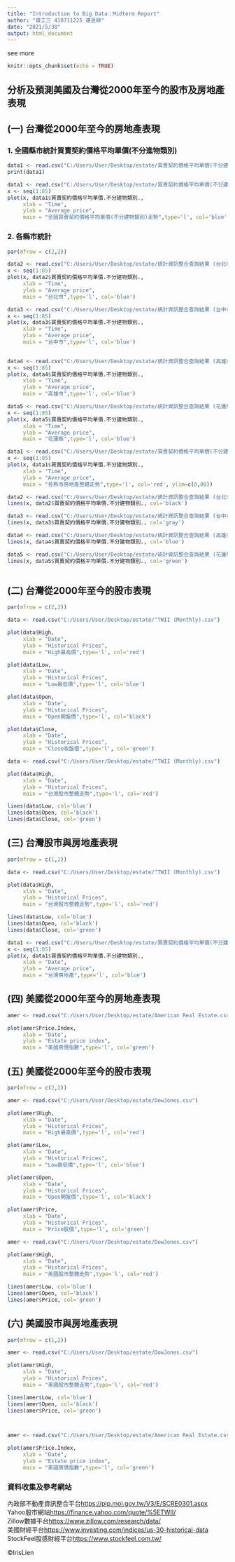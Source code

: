 ```yaml
---
title: "Introduction to Big Data：Midterm Report"
author: "資工三 410711225 連昱婷"
date: "2021/5/30"
output: html_document
---
```

see more

```r
knitr::opts_chunk$set(echo = TRUE)
```

## 分析及預測美國及台灣從2000年至今的股市及房地產表現

## (一) 台灣從2000年至今的房地產表現

### 1. 全國縣市統計買賣契約價格平均單價(不分進物類別)  

```r
data1 <- read.csv("C:/Users/User/Desktop/estate/買賣契約價格平均單價(不分建物類別).csv")
print(data1)
```

```r
data1 <- read.csv("C:/Users/User/Desktop/estate/買賣契約價格平均單價(不分建物類別).csv")
x <- seq(1:85)
plot(x, data1$買賣契約價格平均單價.不分建物類別., 
     xlab = "Time",
     ylab = "Average price",
     main = "全國買賣契約價格平均單價(不分建物類別)走勢",type='l', col='blue')
```

### 2. 各縣市統計

```r

par(mfrow = c(2,2)) 

data2 <- read.csv("C:/Users/User/Desktop/estate/統計資訊整合查詢結果 (台北市).csv")
x <- seq(1:85)
plot(x, data2$買賣契約價格平均單價.不分建物類別., 
     xlab = "Time",
     ylab = "Average price",
     main = "台北市",type='l', col='blue')

data3 <- read.csv("C:/Users/User/Desktop/estate/統計資訊整合查詢結果 (台中市).csv")
x <- seq(1:85)
plot(x, data3$買賣契約價格平均單價.不分建物類別., 
     xlab = "Time",
     ylab = "Average price",
     main = "台中市",type='l', col='blue')
 

data4 <- read.csv("C:/Users/User/Desktop/estate/統計資訊整合查詢結果 (高雄市).csv")
x <- seq(1:85)
plot(x, data4$買賣契約價格平均單價.不分建物類別., 
     xlab = "Time",
     ylab = "Average price",
     main = "高雄市",type='l', col='blue')

data5 <- read.csv("C:/Users/User/Desktop/estate/統計資訊整合查詢結果 (花蓮縣).csv")
x <- seq(1:85)
plot(x, data5$買賣契約價格平均單價.不分建物類別., 
     xlab = "Time",
     ylab = "Average price",
     main = "花蓮縣",type='l', col='blue')

```

```r

data1 <- read.csv("C:/Users/User/Desktop/estate/買賣契約價格平均單價(不分建物類別).csv")
x <- seq(1:85)
plot(x, data1$買賣契約價格平均單價.不分建物類別., 
     xlab = "Time",
     ylab = "Average price",
     main = "各縣市房地產整體走勢",type='l', col='red', ylim=c(0,80))

data2 <- read.csv("C:/Users/User/Desktop/estate/統計資訊整合查詢結果 (台北市).csv")
lines(x, data2$買賣契約價格平均單價.不分建物類別., col='black')

data3 <- read.csv("C:/Users/User/Desktop/estate/統計資訊整合查詢結果 (台中市).csv")
lines(x, data3$買賣契約價格平均單價.不分建物類別., col='gray')

data4 <- read.csv("C:/Users/User/Desktop/estate/統計資訊整合查詢結果 (高雄市).csv")
lines(x, data4$買賣契約價格平均單價.不分建物類別., col='blue')

data5 <- read.csv("C:/Users/User/Desktop/estate/統計資訊整合查詢結果 (花蓮縣).csv")
lines(x, data5$買賣契約價格平均單價.不分建物類別., col='green')



```

## (二) 台灣從2000年至今的股市表現

```r

par(mfrow = c(2,2)) 

data <- read.csv("C:/Users/User/Desktop/estate/^TWII (Monthly).csv")

plot(data$High,
     xlab = "Date",
     ylab = "Historical Prices",
     main = "High最高價",type='l', col='red')

plot(data$Low,
     xlab = "Date",
     ylab = "Historical Prices",
     main = "Low最低價",type='l', col='blue')

plot(data$Open,
     xlab = "Date",
     ylab = "Historical Prices",
     main = "Open開盤價",type='l', col='black')

plot(data$Close,
     xlab = "Date",
     ylab = "Historical Prices",
     main = "Close收盤價",type='l', col='green')

```

```r

data <- read.csv("C:/Users/User/Desktop/estate/^TWII (Monthly).csv")

plot(data$High,
     xlab = "Date",
     ylab = "Historical Prices",
     main = "台灣股市整體走勢",type='l', col='red')

lines(data$Low, col='blue')
lines(data$Open, col='black')
lines(data$Close, col='green')

```

## (三) 台灣股市與房地產表現
```r
par(mfrow = c(1,2)) 

data <- read.csv("C:/Users/User/Desktop/estate/^TWII (Monthly).csv")

plot(data$High,
     xlab = "Date",
     ylab = "Historical Prices",
     main = "台灣股市整體走勢",type='l', col='red')

lines(data$Low, col='blue')
lines(data$Open, col='black')
lines(data$Close, col='green')

data1 <- read.csv("C:/Users/User/Desktop/estate/買賣契約價格平均單價(不分建物類別).csv")
x <- seq(1:85)
plot(x, data1$買賣契約價格平均單價.不分建物類別., 
     xlab = "Date",
     ylab = "Average price",
     main = "台灣房地產",type='l', col='blue')
```

## (四) 美國從2000年至今的房地產表現

```r

amer <- read.csv("C:/Users/User/Desktop/estate/American Real Estate.csv")

plot(amer$Price.Index,
     xlab = "Date",
     ylab = "Estate price index",
     main = "美國房價指數",type='l', col='green')
```

## (五) 美國從2000年至今的股市表現

```r
par(mfrow = c(2,2)) 

amer <- read.csv("C:/Users/User/Desktop/estate/DowJones.csv")

plot(amer$High,
     xlab = "Date",
     ylab = "Historical Prices",
     main = "High最高價",type='l', col='red')

plot(amer$Low,
     xlab = "Date",
     ylab = "Historical Prices",
     main = "Low最低價",type='l', col='blue')

plot(amer$Open,
     xlab = "Date",
     ylab = "Historical Prices",
     main = "Open開盤價",type='l', col='black')

plot(amer$Price,
     xlab = "Date",
     ylab = "Historical Prices",
     main = "Price股價",type='l', col='green')
```

```r
amer <- read.csv("C:/Users/User/Desktop/estate/DowJones.csv")

plot(amer$High,
     xlab = "Date",
     ylab = "Historical Prices",
     main = "美國股市整體走勢",type='l', col='red')

lines(amer$Low, col='blue')
lines(amer$Open, col='black')
lines(amer$Price, col='green')
```

## (六) 美國股市與房地產表現

```r
par(mfrow = c(1,2)) 

amer <- read.csv("C:/Users/User/Desktop/estate/DowJones.csv")

plot(amer$High,
     xlab = "Date",
     ylab = "Historical Prices",
     main = "美國股市整體走勢",type='l', col='red')

lines(amer$Low, col='blue')
lines(amer$Open, col='black')
lines(amer$Price, col='green')



amer <- read.csv("C:/Users/User/Desktop/estate/American Real Estate.csv")

plot(amer$Price.Index,
     xlab = "Date",
     ylab = "Estate price index",
     main = "美國房價指數",type='l', col='green')

```

### 資料收集及參考網站
內政部不動產資訊整合平台<https://pip.moi.gov.tw/V3/E/SCRE0301.aspx>  
Yahoo股市網站<https://finance.yahoo.com/quote/%5ETWII/>  
Zillow數據平台<https://www.zillow.com/research/data/>  
美國財經平台<https://www.investing.com/indices/us-30-historical-data>  
StockFeel股感財經平台<https://www.stockfeel.com.tw/>  

©IrisLien